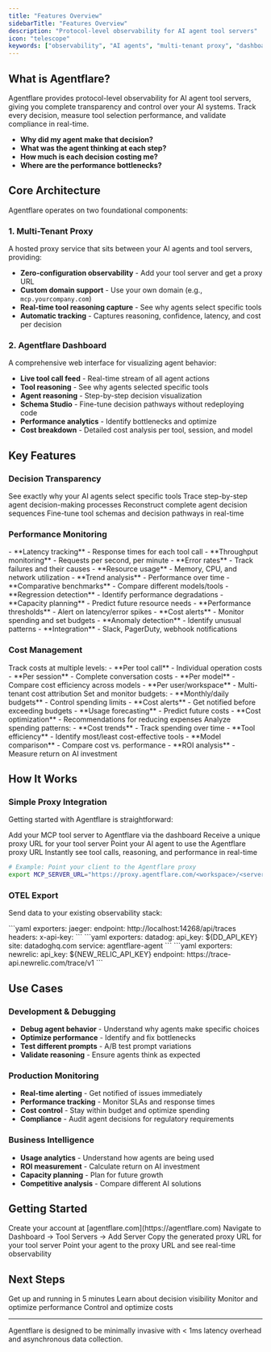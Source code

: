```yaml
---
title: "Features Overview"
sidebarTitle: "Features Overview"
description: "Protocol-level observability for AI agent tool servers"
icon: "telescope"
keywords: ["observability", "AI agents", "multi-tenant proxy", "dashboard", "thought tracing", "performance monitoring", "cost tracking", "tool reasoning", "agent reasoning"]
---
```


## What is Agentflare?

Agentflare provides protocol-level observability for AI agent tool servers, giving you complete transparency and control over your AI systems. Track every decision, measure tool selection performance, and validate compliance in real-time.

- **Why did my agent make that decision?**
- **What was the agent thinking at each step?**
- **How much is each decision costing me?**
- **Where are the performance bottlenecks?**

## Core Architecture

Agentflare operates on two foundational components:

### 1. Multi-Tenant Proxy
A hosted proxy service that sits between your AI agents and tool servers, providing:
- **Zero-configuration observability** - Add your tool server and get a proxy URL
- **Custom domain support** - Use your own domain (e.g., `mcp.yourcompany.com`)
- **Real-time tool reasoning capture** - See why agents select specific tools
- **Automatic tracking** - Captures reasoning, confidence, latency, and cost per decision

### 2. Agentflare Dashboard
A comprehensive web interface for visualizing agent behavior:
- **Live tool call feed** - Real-time stream of all agent actions
- **Tool reasoning** - See why agents selected specific tools
- **Agent reasoning** - Step-by-step decision visualization
- **Schema Studio** - Fine-tune decision pathways without redeploying code
- **Performance analytics** - Identify bottlenecks and optimize
- **Cost breakdown** - Detailed cost analysis per tool, session, and model

## Key Features

### Decision Transparency

<CardGroup cols={2}>
  <Card title="Tool Reasoning" icon="brain" href="/content/thought-tracing">
    See exactly why your AI agents select specific tools
  </Card>
  <Card title="Agent Reasoning" icon="lightbulb" href="/content/thought-tracing">
    Trace step-by-step agent decision-making processes
  </Card>
  <Card title="Memory Replay" icon="history" href="/content/memory-replay">
    Reconstruct complete agent decision sequences
  </Card>
  <Card title="Schema Studio" icon="code">
    Fine-tune tool schemas and decision pathways in real-time
  </Card>
</CardGroup>

### Performance Monitoring

<Tabs>
  <Tab title="Real-time Metrics">
    - **Latency tracking** - Response times for each tool call
    - **Throughput monitoring** - Requests per second, per minute
    - **Error rates** - Track failures and their causes
    - **Resource usage** - Memory, CPU, and network utilization
  </Tab>
  <Tab title="Historical Analysis">
    - **Trend analysis** - Performance over time
    - **Comparative benchmarks** - Compare different models/tools
    - **Regression detection** - Identify performance degradations
    - **Capacity planning** - Predict future resource needs
  </Tab>
  <Tab title="Alerting">
    - **Performance thresholds** - Alert on latency/error spikes
    - **Cost alerts** - Monitor spending and set budgets
    - **Anomaly detection** - Identify unusual patterns
    - **Integration** - Slack, PagerDuty, webhook notifications
  </Tab>
</Tabs>

### Cost Management

<AccordionGroup>
  <Accordion title="Granular Cost Tracking" icon="dollar-sign">
    Track costs at multiple levels:
    - **Per tool call** - Individual operation costs
    - **Per session** - Complete conversation costs
    - **Per model** - Compare cost efficiency across models
    - **Per user/workspace** - Multi-tenant cost attribution
  </Accordion>
  
  <Accordion title="Budget Management" icon="wallet">
    Set and monitor budgets:
    - **Monthly/daily budgets** - Control spending limits
    - **Cost alerts** - Get notified before exceeding budgets
    - **Usage forecasting** - Predict future costs
    - **Cost optimization** - Recommendations for reducing expenses
  </Accordion>
  
  <Accordion title="Cost Analytics" icon="chart-bar">
    Analyze spending patterns:
    - **Cost trends** - Track spending over time
    - **Tool efficiency** - Identify most/least cost-effective tools
    - **Model comparison** - Compare cost vs. performance
    - **ROI analysis** - Measure return on AI investment
  </Accordion>
</AccordionGroup>

## How It Works

### Simple Proxy Integration
Getting started with Agentflare is straightforward:

<Steps>
  <Step title="Add Your Tool Server">
    Add your MCP tool server to Agentflare via the dashboard
  </Step>
  <Step title="Get Proxy URL">
    Receive a unique proxy URL for your tool server
  </Step>
  <Step title="Update Your Agent">
    Point your AI agent to use the Agentflare proxy URL
  </Step>
  <Step title="Start Observing">
    Instantly see tool calls, reasoning, and performance in real-time
  </Step>
</Steps>

```bash
# Example: Point your client to the Agentflare proxy
export MCP_SERVER_URL="https://proxy.agentflare.com/<workspace>/<server-slug>"
```

### OTEL Export
Send data to your existing observability stack:

<Tabs>
  <Tab title="Jaeger">
    ```yaml
    exporters:
      jaeger:
        endpoint: http://localhost:14268/api/traces
        headers:
          x-api-key: <your-jaeger-key>
    ```
  </Tab>
  <Tab title="Datadog">
    ```yaml
    exporters:
      datadog:
        api_key: ${DD_API_KEY}
        site: datadoghq.com
        service: agentflare-agent
    ```
  </Tab>
  <Tab title="New Relic">
    ```yaml
    exporters:
      newrelic:
        api_key: ${NEW_RELIC_API_KEY}
        endpoint: https://trace-api.newrelic.com/trace/v1
    ```
  </Tab>
</Tabs>

## Use Cases

### Development & Debugging
- **Debug agent behavior** - Understand why agents make specific choices
- **Optimize performance** - Identify and fix bottlenecks
- **Test different prompts** - A/B test prompt variations
- **Validate reasoning** - Ensure agents think as expected

### Production Monitoring
- **Real-time alerting** - Get notified of issues immediately
- **Performance tracking** - Monitor SLAs and response times
- **Cost control** - Stay within budget and optimize spending
- **Compliance** - Audit agent decisions for regulatory requirements

### Business Intelligence
- **Usage analytics** - Understand how agents are being used
- **ROI measurement** - Calculate return on AI investment
- **Capacity planning** - Plan for future growth
- **Competitive analysis** - Compare different AI solutions

## Getting Started

<Steps>
  <Step title="Sign up for Agentflare">
    Create your account at [agentflare.com](https://agentflare.com)
  </Step>
  <Step title="Add your tool server">
    Navigate to Dashboard → Tool Servers → Add Server
  </Step>
  <Step title="Get your proxy URL">
    Copy the generated proxy URL for your tool server
  </Step>
  <Step title="Start monitoring">
    Point your agent to the proxy URL and see real-time observability
  </Step>
</Steps>

## Next Steps

<CardGroup cols={2}>
  <Card title="Quick Start" icon="rocket" href="/content/quickstart">
    Get up and running in 5 minutes
  </Card>
  <Card title="Thought Tracing" icon="brain" href="/content/thought-tracing">
    Learn about decision visibility
  </Card>
  <Card title="Performance Analytics" icon="chart-line" href="/content/performance-analytics">
    Monitor and optimize performance
  </Card>
  <Card title="Cost Tracking" icon="dollar-sign" href="/content/cost-tracking">
    Control and optimize costs
  </Card>
</CardGroup>

---

<Note>
  Agentflare is designed to be minimally invasive with < 1ms latency overhead and asynchronous data collection.
</Note>